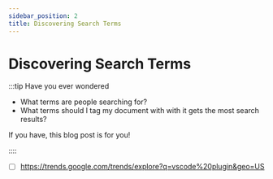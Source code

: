 ```yaml
---
sidebar_position: 2
title: Discovering Search Terms
---
```


# Discovering Search Terms

:::tip Have you ever wondered

- What terms are people searching for?
- What terms should I tag my document with with it gets the most search results?

If you have, this blog post is for you!

:::: 
  
- [ ] https://trends.google.com/trends/explore?q=vscode%20plugin&geo=US

<Footer/>